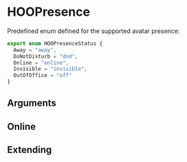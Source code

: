 
<Meta of={HooPresenceStories} />

# HOOPresence

Predefined enum defined for the supported avatar presence:

```ts
export enum HOOPresenceStatus {
  Away = "away",
  DoNotDisturb = "dnd",
  Online = "online",
  Invisible = "invisible",
  OutOfOffice = "off"
}
```

## Arguments

<ArgTypes of={HOOPresence} />


## Online

<Canvas>
  <Story of={HooPresenceStories.Online} />
</Canvas>

## Extending

<Canvas>
  <Story of={HooPresenceStories.Extending} />
</Canvas>
